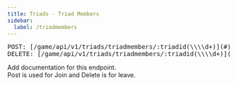 ```yaml
---
title: Triads - Triad Members
sidebar:
  label: /triadmembers
---
```


<pre>
POST: [/game/api/v1/triads/triadmembers/:triadid(\\\\d+)](#)
DELETE: [/game/api/v1/triads/triadmembers/:triadid(\\\\d+)](#)
</pre>


<Aside type="caution" title="TODO">Add documentation for this endpoint.</Aside>

<Aside>Post is used for Join and Delete is for leave.</Aside>